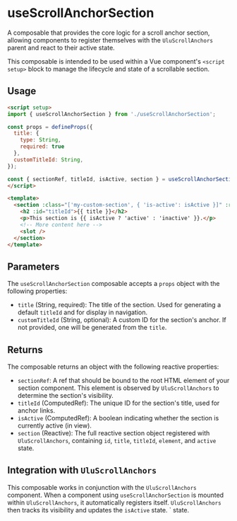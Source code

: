 # useScrollAnchorSection

A composable that provides the core logic for a scroll anchor section, allowing components to register themselves with the `UluScrollAnchors` parent and react to their active state.

This composable is intended to be used within a Vue component's `<script setup>` block to manage the lifecycle and state of a scrollable section.

## Usage

```html
<script setup>
import { useScrollAnchorSection } from './useScrollAnchorSection';

const props = defineProps({
  title: {
    type: String,
    required: true
  },
  customTitleId: String,
});

const { sectionRef, titleId, isActive, section } = useScrollAnchorSection(props);
</script>

<template>
  <section :class="['my-custom-section', { 'is-active': isActive }]" :ref="sectionRef">
    <h2 :id="titleId">{{ title }}</h2>
    <p>This section is {{ isActive ? 'active' : 'inactive' }}.</p>
    <!-- More content here -->
    <slot />
  </section>
</template>
```

## Parameters

The `useScrollAnchorSection` composable accepts a `props` object with the following properties:

- `title` (String, required): The title of the section. Used for generating a default `titleId` and for display in navigation.
- `customTitleId` (String, optional): A custom ID for the section's anchor. If not provided, one will be generated from the `title`.

## Returns

The composable returns an object with the following reactive properties:

- `sectionRef`: A ref that should be bound to the root HTML element of your section component. This element is observed by `UluScrollAnchors` to determine the section's visibility.
- `titleId` (ComputedRef): The unique ID for the section's title, used for anchor links.
- `isActive` (ComputedRef): A boolean indicating whether the section is currently active (in view).
- `section` (Reactive): The full reactive section object registered with `UluScrollAnchors`, containing `id`, `title`, `titleId`, `element`, and `active` state.

## Integration with `UluScrollAnchors`

This composable works in conjunction with the `UluScrollAnchors` component. When a component using `useScrollAnchorSection` is mounted within `UluScrollAnchors`, it automatically registers itself. `UluScrollAnchors` then tracks its visibility and updates the `isActive` state.
` state.
